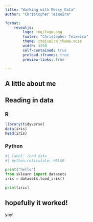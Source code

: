 ```yaml
---
title: "Working with Messy Data"
author: "Christopher Teixeira"

format:
    revealjs:
        logo: img/logo.png
        footer: "Christopher Teixeira"
        theme: cteixeira_theme.scss
        width: 1350
        self-contained: true
        preload-iframes: true
        preview-links: true

---
```


## A little about me

## Reading in data

::: {.panel-tabset}

### R

```r
library(tidyverse)
data(iris)
head(iris)

```

### Python

```python
#| label: load data
#| python.reticulate: FALSE

print("hello")
from sklearn import datasets
iris = datasets.load_iris()

print(iris)

``` 

:::

## hopefully it worked!

yay!